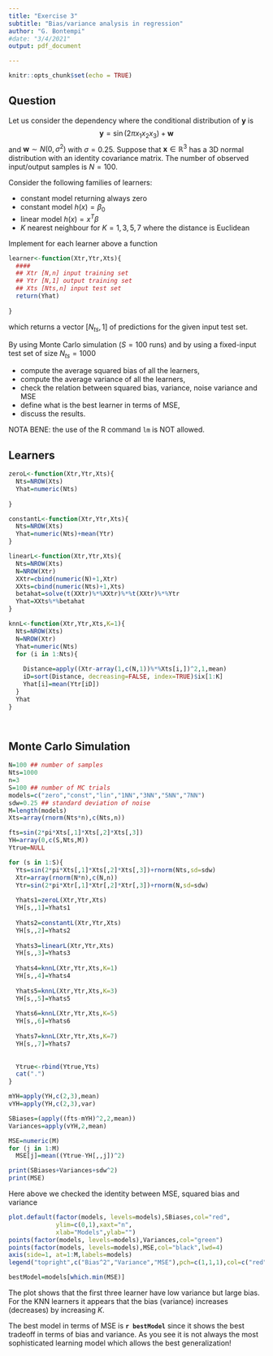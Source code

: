 ```yaml
---
title: "Exercise 3"
subtitle: "Bias/variance analysis in regression"
author: "G. Bontempi"
#date: "3/4/2021"
output: pdf_document

---
```


```r
knitr::opts_chunk$set(echo = TRUE)
```

## Question

Let us consider the dependency where the conditional distribution of ${\mathbf y}$ is
$$
{\mathbf y}= \sin(2 \pi x_1 x_2 x_3)+{\mathbf w}
$$
and ${\mathbf w}\sim N(0,\sigma^2)$ with $\sigma=0.25$.
Suppose that ${\mathbf x} \in {\mathbb R}^3$
has a 3D normal distribution with an identity covariance matrix.
The number of observed input/output samples is $N=100$.

Consider the following families of learners:

* constant model returning always zero
* constant model $h(x)=\beta_0$
* linear model $h(x)=x^T \beta$
* $K$ nearest neighbour for $K=1,3,5,7$ where the distance is Euclidean

Implement for each learner above a function

```r

learner<-function(Xtr,Ytr,Xts){
  ####
  ## Xtr [N,n] input training set
  ## Ytr [N,1] output training set
  ## Xts [Nts,n] input test set
  return(Yhat)
  
}

```

which returns a vector $[N_{ts},1]$ of predictions for the given input test set.


By using Monte Carlo simulation ($S=100$ runs) and by using a fixed-input test set of size $N_{ts}=1000$

* compute the average squared bias of all the learners,
* compute the average variance of all the learners,
* check the relation between squared bias, variance, noise variance and MSE
* define what is the best learner in terms of MSE,
* discuss the results.



NOTA BENE: the use of the R command $\texttt{lm}$ is NOT allowed.

\pagebreak

## Learners

```r
zeroL<-function(Xtr,Ytr,Xts){
  Nts=NROW(Xts)
  Yhat=numeric(Nts)
  
}

constantL<-function(Xtr,Ytr,Xts){
  Nts=NROW(Xts)
  Yhat=numeric(Nts)+mean(Ytr)
}

linearL<-function(Xtr,Ytr,Xts){
  Nts=NROW(Xts)
  N=NROW(Xtr)
  XXtr=cbind(numeric(N)+1,Xtr)
  XXts=cbind(numeric(Nts)+1,Xts)
  betahat=solve(t(XXtr)%*%XXtr)%*%t(XXtr)%*%Ytr
  Yhat=XXts%*%betahat
}

knnL<-function(Xtr,Ytr,Xts,K=1){
  Nts=NROW(Xts)
  N=NROW(Xtr)
  Yhat=numeric(Nts)
  for (i in 1:Nts){
    
    Distance=apply((Xtr-array(1,c(N,1))%*%Xts[i,])^2,1,mean)
    iD=sort(Distance, decreasing=FALSE, index=TRUE)$ix[1:K]
    Yhat[i]=mean(Ytr[iD])
  }
  Yhat
}




```


## Monte Carlo Simulation


```r
N=100 ## number of samples
Nts=1000
n=3
S=100 ## number of MC trials
models=c("zero","const","lin","1NN","3NN","5NN","7NN")
sdw=0.25 ## standard deviation of noise
M=length(models)
Xts=array(rnorm(Nts*n),c(Nts,n))

fts=sin(2*pi*Xts[,1]*Xts[,2]*Xts[,3])
YH=array(0,c(S,Nts,M))
Ytrue=NULL

for (s in 1:S){
  Yts=sin(2*pi*Xts[,1]*Xts[,2]*Xts[,3])+rnorm(Nts,sd=sdw)
  Xtr=array(rnorm(N*n),c(N,n))
  Ytr=sin(2*pi*Xtr[,1]*Xtr[,2]*Xtr[,3])+rnorm(N,sd=sdw)
  
  Yhats1=zeroL(Xtr,Ytr,Xts)
  YH[s,,1]=Yhats1
  
  Yhats2=constantL(Xtr,Ytr,Xts)
  YH[s,,2]=Yhats2
  
  Yhats3=linearL(Xtr,Ytr,Xts)
  YH[s,,3]=Yhats3
  
  Yhats4=knnL(Xtr,Ytr,Xts,K=1)
  YH[s,,4]=Yhats4
  
  Yhats5=knnL(Xtr,Ytr,Xts,K=3)
  YH[s,,5]=Yhats5
  
  Yhats6=knnL(Xtr,Ytr,Xts,K=5)
  YH[s,,6]=Yhats6
  
  Yhats7=knnL(Xtr,Ytr,Xts,K=7)
  YH[s,,7]=Yhats7
  
  
  Ytrue<-rbind(Ytrue,Yts)
  cat(".")
}

mYH=apply(YH,c(2,3),mean)
vYH=apply(YH,c(2,3),var)

SBiases=(apply((fts-mYH)^2,2,mean))
Variances=apply(vYH,2,mean)

MSE=numeric(M)
for (j in 1:M)
  MSE[j]=mean((Ytrue-YH[,,j])^2)

print(SBiases+Variances+sdw^2)
print(MSE)
```

Here above we checked the identity between MSE, squared bias and variance 


```r
plot.default(factor(models, levels=models),SBiases,col="red",
             ylim=c(0,1),xaxt="n",
             xlab="Models",ylab="")
points(factor(models, levels=models),Variances,col="green")
points(factor(models, levels=models),MSE,col="black",lwd=4)
axis(side=1, at=1:M,labels=models)
legend("topright",c("Bias^2","Variance","MSE"),pch=c(1,1,1),col=c("red","green","black"))

bestModel=models[which.min(MSE)]
```
The plot shows that the first three learner have low variance but  large bias.
For the KNN learners it appears that the bias (variance) increases (decreases) by increasing $K$.

The best model in terms of MSE is **`r bestModel`** since it shows the best tradeoff in terms of bias and variance. As you see it is not always the most sophisticated learning model which allows the best generalization!

